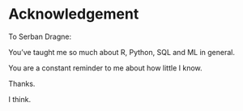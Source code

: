 # Acknowledgement

To Serban Dragne: 

You've taught me so much about R, Python, SQL and ML in general.

You are a constant reminder to me about how little I know.

Thanks.  

I think.
